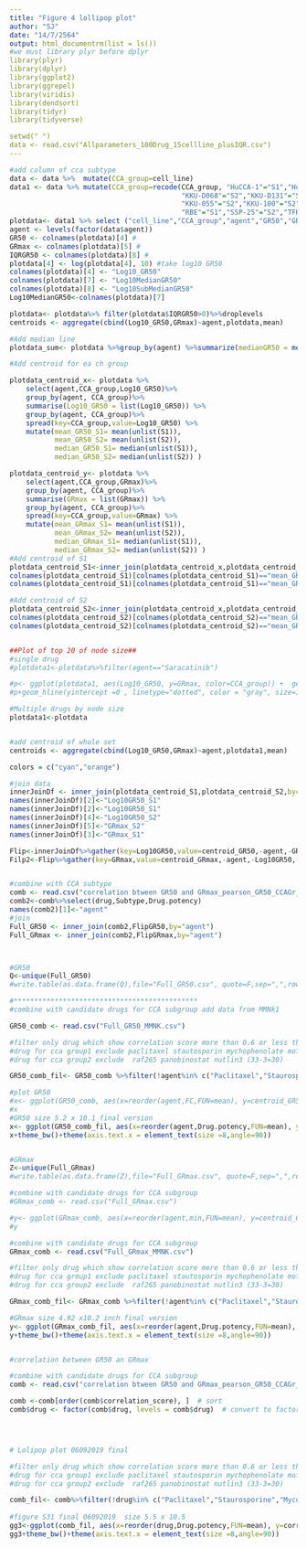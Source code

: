 ---
title: "Figure 4 lollipop plot"
author: "SJ"
date: "14/7/2564"
output: html_documentrm(list = ls())
#we must library plyr before dplyr
library(plyr)
library(dplyr)
library(ggplot2)
library(ggrepel)
library(viridis)
library(dendsort)
library(tidyr)
library(tidyverse)

setwd(" ")
data <- read.csv("Allparameters_100Drug_15cellline_plusIQR.csv")
---

```{r setup, include=FALSE}


#add column of cca subtype
data <- data %>%  mutate(CCA_group=cell_line)
data1 <- data %>% mutate(CCA_group=recode(CCA_group, "HuCCA-1"="S1","HuCCT1"="S2","HUH28"="S2",
                                          "KKU-D068"="S2","KKU-D131"="S2","KKU-D138"="S1",
                                          "KKU-055"="S2","KKU-100"="S2","KKU-213"="S1","KKU-156"="S1","KKU-214"="S1",
                                          "RBE"="S1","SSP-25"="S2","TFK-1"="S2","YSCCC"="S2"))
plotdata<- data1 %>% select ("cell_line","CCA_group","agent","GR50","GRmax","GR_AOC","MedianGR50","SubMedianGR50","IQRGR50")
agent <- levels(factor(data$agent))
GR50 <- colnames(plotdata)[4] # 
GRmax <- colnames(plotdata)[5] # 
IQRGR50 <- colnames(plotdata)[8] #
plotdata[4] <- log(plotdata[4], 10) #take log10 GR50
colnames(plotdata)[4] <- "Log10_GR50"
colnames(plotdata)[7] <- "Log10MedianGR50"
colnames(plotdata)[8] <- "Log10SubMedianGR50"
Log10MedianGR50<-colnames(plotdata)[7]

plotdata<- plotdata%>% filter(plotdata$IQRGR50>0)%>%droplevels
centroids <- aggregate(cbind(Log10_GR50,GRmax)~agent,plotdata,mean)

#Add median line
plotdata_sum<- plotdata %>%group_by(agent) %>%summarize(medianGR50 = median(Log10_GR50))

#Add centroid for ea ch group

plotdata_centroid_x<- plotdata %>%
    select(agent,CCA_group,Log10_GR50)%>%
    group_by(agent, CCA_group)%>%
    summarise(Log10_GR50 = list(Log10_GR50)) %>%
    group_by(agent, CCA_group)%>%
    spread(key=CCA_group,value=Log10_GR50) %>%
    mutate(mean_GR50_S1= mean(unlist(S1)),
           mean_GR50_S2= mean(unlist(S2)),
           median_GR50_S1= median(unlist(S1)),
           median_GR50_S2= median(unlist(S2)) )

plotdata_centroid_y<- plotdata %>%
    select(agent,CCA_group,GRmax)%>%
    group_by(agent, CCA_group)%>%
    summarise(GRmax = list(GRmax)) %>%
    group_by(agent, CCA_group)%>%
    spread(key=CCA_group,value=GRmax) %>%
    mutate(mean_GRmax_S1= mean(unlist(S1)),
           mean_GRmax_S2= mean(unlist(S2)),
           median_GRmax_S1= median(unlist(S1)),
           median_GRmax_S2= median(unlist(S2)) ) 
#Add centroid of S1
plotdata_centroid_S1<-inner_join(plotdata_centroid_x,plotdata_centroid_y, by = "agent",all=TRUE)%>%select(mean_GR50_S1,mean_GRmax_S1)
colnames(plotdata_centroid_S1)[colnames(plotdata_centroid_S1)=="mean_GR50_S1"] <- "Log10_GR50"
colnames(plotdata_centroid_S1)[colnames(plotdata_centroid_S1)=="mean_GRmax_S1"] <- "GRmax"

#Add centroid of S2
plotdata_centroid_S2<-inner_join(plotdata_centroid_x,plotdata_centroid_y, by = "agent",all=TRUE)%>%select(mean_GR50_S2,mean_GRmax_S2)
colnames(plotdata_centroid_S2)[colnames(plotdata_centroid_S2)=="mean_GR50_S2"] <- "Log10_GR50"
colnames(plotdata_centroid_S2)[colnames(plotdata_centroid_S2)=="mean_GRmax_S2"] <- "GRmax"


##Plot of top 20 of node size##
#single drug
#plotdata1<-plotdata%>%filter(agent=="Saracatinib")

#p<- ggplot(plotdata1, aes(Log10_GR50, y=GRmax, color=CCA_group)) +  geom_point(size=(((((plotdata1$GR_AOC)+1)*2)^1.5)),shape=1,stroke = 3)+scale_color_manual( values = c('cyan','orange')) 
#p+geom_hline(yintercept =0 , linetype="dotted", color = "gray", size=1)+ geom_vline(xintercept =plotdata1$Log10MedianGR50 , linetype="dotted", color = "gray", size=1)+xlab("Log10_GR50") +ylab("GRmax")+theme_bw()+facet_grid( .~ agent)

#Multiple drugs by node size
plotdata1<-plotdata


#add centroid of whole set
centroids <- aggregate(cbind(Log10_GR50,GRmax)~agent,plotdata1,mean)

colors = c("cyan","orange")

#join data 
innerJoinDf <- inner_join(plotdata_centroid_S1,plotdata_centroid_S2,by="agent")
names(innerJoinDf)[2]<-"Log10GR50_S1"
names(innerJoinDf)[2]<-"Log10GR50_S1"
names(innerJoinDf)[4]<-"Log10GR50_S2"
names(innerJoinDf)[5]<-"GRmax_S2"
names(innerJoinDf)[3]<-"GRmax_S1"

Flip<-innerJoinDf%>%gather(key=Log10GR50,value=centroid_GR50,-agent,-GRmax_S1,-GRmax_S2)
Filp2<-Flip%>%gather(key=GRmax,value=centroid_GRmax,-agent,-Log10GR50,-centroid_GR50)


#combine with CCA subtype
comb <- read.csv("correlation btween GR50 and GRmax_pearson_GR50_CCAGr_node.csv")
comb2<-comb%>%select(drug,Subtype,Drug.potency)
names(comb2)[1]<-"agent"
#join
Full_GR50 <- inner_join(comb2,FlipGR50,by="agent")
Full_GRmax <- inner_join(comb2,FlipGRmax,by="agent")



#GR50
Q<-unique(Full_GR50)
#write.table(as.data.frame(Q),file="Full_GR50.csv", quote=F,sep=",",row.names=F)

#*********************************************
#combine with candidate drugs for CCA subgroup add data from MMNk1

GR50_comb <- read.csv("Full_GR50_MMNK.csv")

#filter only drug which show correlation score more than 0.6 or less than 0.6
#drug for cca group1 exclude paclitaxel stautosporin mychophenolate mofitil trichostatin celastrol (44-6=38drugs)
#drug for cca group2 exclude  raf265 panobinostat nutlin3 (33-3=30)

GR50_comb_fil<- GR50_comb %>%filter(!agent%in% c("Paclitaxel","Staurosporine","Mycophenolate Mofetil","Trichostatin","Celastrol","PHA665752","RAF265","Panobinostat","Nutlin-3"))

#plot GR50
#x<- ggplot(GR50_comb, aes(x=reorder(agent,FC,FUN=mean), y=centroid_GR50))+facet_grid(Subtype~.,scales="free", space = "free")  +geom_point(stat='identity', aes(col=Log10GR50))+scale_color_manual( values = c('cyan','orange'))+theme(axis.text.x = element_text(angle=90,size = rel(1)))+geom_segment(aes(y = min,x =agent,yend = centroid_GR50,xend = agent),color = "black")+coord_flip()+labs(x="Drugs",y="Log10 of  GR50 (uM)")+ theme(axis.text.y=element_text(size=8))
#x
#GR50 size 5.2 x 10.1 final version
x<- ggplot(GR50_comb_fil, aes(x=reorder(agent,Drug.potency,FUN=mean), y=centroid_GR50))+facet_grid(Subtype~.,scales="free", space = "free")  +geom_point(stat='identity', aes(col=Log10GR50))+scale_color_manual( values = c('cyan','orange','grey'))+theme(axis.text.x = element_text(angle=90,size = rel(1)))+coord_flip()+labs(x="Drugs",y="Log10 of  GR50 (uM)")+ theme(axis.text.y=element_text(size=8))+geom_segment(aes(y = min,x =agent,yend = max,xend = agent),color = "black")
x+theme_bw()+theme(axis.text.x = element_text(size =8,angle=90))


#GRmax
Z<-unique(Full_GRmax)
#write.table(as.data.frame(Z),file="Full_GRmax.csv", quote=F,sep=",",row.names=F)

#combine with candidate drugs for CCA subgroup
#GRmax_comb <- read.csv("Full_GRmax.csv")

#y<- ggplot(GRmax_comb, aes(x=reorder(agent,min,FUN=mean), y=centroid_GRmax))+facet_grid(Subtype~.,scales="free", space = "free")  +geom_point(stat='identity', aes(col=GRmax))+scale_color_manual( values = c('cyan','orange'))+theme(axis.text.x = element_text(angle=90,size = rel(1)))+geom_segment(aes(y = min,x =agent,yend = centroid_GRmax,xend = agent),color = "black")+coord_flip()+labs(x="Drugs",y="GRmax")+ theme(axis.text.y=element_text(size=8))
#y

#combine with candidate drugs for CCA subgroup
GRmax_comb <- read.csv("Full_GRmax_MMNK.csv")

#filter only drug which show correlation score more than 0.6 or less than 0.6
#drug for cca group1 exclude paclitaxel stautosporin mychophenolate mofitil trichostatin celastrol (44-6=38drugs)
#drug for cca group2 exclude  raf265 panobinostat nutlin3 (33-3=30)

GRmax_comb_fil<- GRmax_comb %>%filter(!agent%in% c("Paclitaxel","Staurosporine","Mycophenolate Mofetil","Trichostatin","Celastrol","PHA665752","RAF265","Panobinostat","Nutlin-3"))

#GRmax size 4.92 x10.2 inch final version 
y<- ggplot(GRmax_comb_fil, aes(x=reorder(agent,Drug.potency,FUN=mean), y=centroid_GRmax))+facet_grid(Subtype~.,scales="free", space = "free")  +geom_point(stat='identity', aes(col=GRmax))+scale_color_manual( values = c('cyan','orange','grey'))+theme(axis.text.x = element_text(angle=90,size = rel(1)))+geom_segment(aes(y = min,x =agent,yend = max,xend = agent),color = "black")+coord_flip()+labs(x="Drugs",y="GRmax")+ theme(axis.text.y=element_text(size=8))
y+theme_bw()+theme(axis.text.x = element_text(size =8,angle=90))


#correlation between GR50 an GRmax

#combine with candidate drugs for CCA subgroup
comb <- read.csv("correlation btween GR50 and GRmax_pearson_GR50_CCAGr_node.csv")

comb <-comb[order(comb$correlation_score), ]  # sort
comb$drug <- factor(comb$drug, levels = comb$drug)  # convert to factor to retain sorted order in plot.




# Lolipop plot 06092019 final

#filter only drug which show correlation score more than 0.6 or less than 0.6
#drug for cca group1 exclude paclitaxel stautosporin mychophenolate mofitil trichostatin celastrol (44-6=38drugs)
#drug for cca group2 exclude  raf265 panobinostat nutlin3 (33-3=30)

comb_fil<- comb%>%filter(!drug%in% c("Paclitaxel","Staurosporine","Mycophenolate Mofetil","Trichostatin","Celastrol","PHA665752","RAF265","Panobinostat","Nutlin-3"))
 
#figure S31 final 06092019  size 5.5 x 10.5
gg3<-ggplot(comb_fil, aes(x=reorder(drug,Drug.potency,FUN=mean), y=correlation_score, fill=correlation)) + geom_point(stat='identity', aes(col=correlation,size=Drug.potency))+facet_grid(Subtype~.,scales="free", space = "free")+scale_color_manual(name="correlation", labels = c("Negative correlation", "Positive correlation", "CCA Group1", "CCA Group2"),values = c("Positive correlation"="red", "Negative correlation"="blue","CCA Group1"="green","CCA Group2"="grey")) + labs(title= "Correlation between GR50 and GRmax") + theme(axis.text.y = element_text(size =8,angle=90))+geom_segment(aes(y = 0,x =drug,yend = correlation_score,xend = drug),color = "black") +coord_flip()+labs(x="Drugs",y="Pearson's correlation score")
gg3+theme_bw()+theme(axis.text.x = element_text(size =8,angle=90))


```

